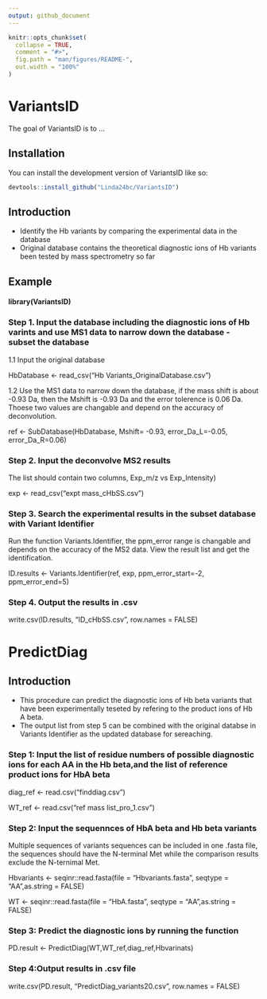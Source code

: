 ```yaml
---
output: github_document
---
```


<!-- README.md is generated from README.Rmd. Please edit that file -->

```r
knitr::opts_chunk$set(
  collapse = TRUE,
  comment = "#>",
  fig.path = "man/figures/README-",
  out.width = "100%"
)
```

# VariantsID

<!-- badges: start -->
<!-- badges: end -->

The goal of VariantsID is to ...

## Installation

You can install the development version of VariantsID like so:

``` r
devtools::install_github("Linda24bc/VariantsID")
```
## Introduction
+ Identify the Hb variants by comparing the experimental data in the database
+ Original database contains the theoretical diagnostic ions of Hb variants been tested by mass spectrometry so far 

## Example

#### library(VariantsID)

### Step 1. Input the database including the diagnostic ions of Hb varints and use MS1 data to narrow down the database - subset the database

1.1 Input the original database

HbDatabase <-  read_csv("Hb Variants_OriginalDatabase.csv")

1.2 Use the MS1 data to narrow down the database, if the mass shift is about -0.93 Da, then the Mshift is -0.93 Da and the error tolerence is 0.06 Da. Thoese two values are changable and depend on the accuracy of deconvolution.

ref <- SubDatabase(HbDatabase, Mshift= -0.93, error_Da_L=-0.05, error_Da_R=0.06)

### Step 2. Input the deconvolve MS2 results 
The list should contain two columns,  Exp_m/z vs Exp_Intensity)

exp <- read_csv("expt mass_cHbSS.csv")

### Step 3. Search the experimental results in the subset database with Variant Identifier
Run the function Variants.Identifier, the ppm_error range is changable and depends on the accuracy of the MS2 data. View the result list and get the identification.

ID.results <- Variants.Identifier(ref, exp, ppm_error_start=-2, ppm_error_end=5)

### Step 4. Output the results in .csv

write.csv(ID.results, "ID_cHbSS.csv", row.names = FALSE)

# PredictDiag

## Introduction
+ This procedure can predict the diagnostic ions of Hb beta variants that have been experimentally teseted by refering to the product ions of Hb A beta.
+ The output list from step 5 can be combined with the original databse in Variants Identifier as the updated database for sereaching.

### Step 1: Input the list of residue numbers of possible diagnostic ions for each AA in the Hb beta,and the list of reference product ions for HbA beta

diag_ref <- read.csv("finddiag.csv")

WT_ref <- read.csv("ref mass list_pro_1.csv") 

### Step 2: Input the sequennces of HbA beta and Hb beta variants 
Multiple sequences of variants sequences can be included in one .fasta file, the sequences should have the N-terminal Met while the comparison results exclude the N-ternimal Met.

Hbvariants <- seqinr::read.fasta(file = "Hbvariants.fasta", seqtype = "AA",as.string = FALSE)

WT <- seqinr::read.fasta(file = "HbA.fasta", seqtype = "AA",as.string = FALSE)

### Step 3: Predict the diagnostic ions by running the function

PD.result <- PredictDiag(WT,WT_ref,diag_ref,Hbvarinats)

### Step 4:Output results in .csv file

write.csv(PD.result, "PredictDiag_variants20.csv", row.names = FALSE)

